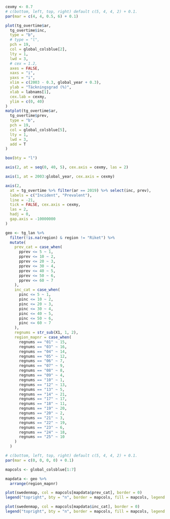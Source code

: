 ```r

cexmy <- 0.7
# c(bottom, left, top, right) default c(5, 4, 4, 2) + 0.1.
par(mar = c(4, 4, 0.5, 6) + 0.1)

plot(tg_overtime$ar,
  tg_overtime$inc,
  type = "b",
  # type = "l",
  pch = 19,
  col = global_colsblue[2],
  lty = 1,
  lwd = 3,
  # cex = 1.2,
  axes = FALSE,
  xaxs = "i",
  yaxs = "i",
  xlim = c(2003 - 0.3, global_year + 0.3),
  ylab = "Täckningsgrad (%)",
  xlab = labnams[1],
  cex.lab = cexmy,
  ylim = c(0, 40)
)
matplot(tg_overtime$ar,
  tg_overtime$prev,
  type = "b",
  pch = 19,
  col = global_colsblue[5],
  lty = 1,
  lwd = 3,
  add = T
)

box(bty = "l")

axis(2, at = seq(0, 40, 5), cex.axis = cexmy, las = 2)

axis(1, at = 2003:global_year, cex.axis = cexmy)

axis(2,
  at = tg_overtime %>% filter(ar == 2019) %>% select(inc, prev),
  labels = c("Incident", "Prevalent"),
  line = -21,
  tick = FALSE, cex.axis = cexmy,
  las = 2,
  hadj = 0,
  gap.axis = -10000000
)
```

\clearpage

```r

geo <- tg_lan %>%
  filter(!is.na(region) & region != "Riket") %>%
  mutate(
    prev_cat = case_when(
      pprev <= 5 ~ 1,
      pprev <= 10 ~ 2,
      pprev <= 20 ~ 3,
      pprev <= 30 ~ 4,
      pprev <= 40 ~ 5,
      pprev <= 50 ~ 6,
      pprev <= 60 ~ 7
    ),
    inc_cat = case_when(
      pinc <= 5 ~ 1,
      pinc <= 10 ~ 2,
      pinc <= 20 ~ 3,
      pinc <= 30 ~ 4,
      pinc <= 40 ~ 5,
      pinc <= 50 ~ 6,
      pinc <= 60 ~ 7
    ),
    regnums = str_sub(X1, 1, 2),
    region_mapnr = case_when(
      regnums == "01" ~ 15,
      regnums == "03" ~ 16,
      regnums == "04" ~ 14,
      regnums == "05" ~ 12,
      regnums == "06" ~ 7,
      regnums == "07" ~ 9,
      regnums == "08" ~ 8,
      regnums == "09" ~ 4,
      regnums == "10" ~ 1,
      regnums == "12" ~ 13,
      regnums == "13" ~ 5,
      regnums == "14" ~ 21,
      regnums == "17" ~ 17,
      regnums == "18" ~ 11,
      regnums == "19" ~ 20,
      regnums == "20" ~ 2,
      regnums == "21" ~ 3,
      regnums == "22" ~ 19,
      regnums == "23" ~ 6,
      regnums == "24" ~ 18,
      regnums == "25" ~ 10
    )
  )
```

```r


# c(bottom, left, top, right) default c(5, 4, 4, 2) + 0.1.
par(mar = c(0, 0, 0, 0) + 0.1)

mapcols <- global_colsblue[1:7]

mapdata <- geo %>%
  arrange(region_mapnr)

plot(swedenmap, col = mapcols[mapdata$prev_cat], border = 0)
legend("topright", bty = "n", border = mapcols, fill = mapcols, legend = c("0-5%", "6-10%", "11-20%", "21-30%", "31-40%", "41-50%", "51-60%"))

plot(swedenmap, col = mapcols[mapdata$inc_cat], border = 0)
legend("topright", bty = "n", border = mapcols, fill = mapcols, legend = c("0-5%", "6-10%", "11-20%", "21-30%", "31-40%", "41-50%", "51-60%"))
```
